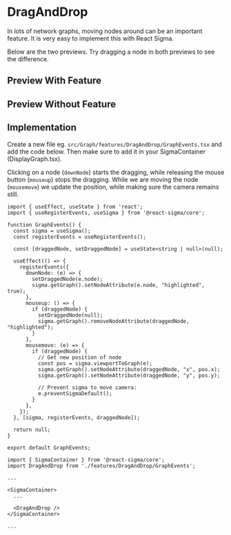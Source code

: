 
<Meta of={DragAndDropStories} />

# DragAndDrop
In lots of network graphs, moving nodes around can be an important feature.
It is very easy to implement this with React Sigma.

Below are the two previews. Try dragging a node in both previews to see the difference.

## Preview With Feature
<Canvas of={DragAndDropStories.WithFeature} />

## Preview Without Feature
<Canvas of={DragAndDropStories.WithoutFeature} />

## Implementation
Create a new file eg. `src/Graph/features/DragAndDrop/GraphEvents.tsx` and add the code below. Then make sure to add it in your SigmaContainer (DisplayGraph.tsx).

Clicking on a node (`downNode`) starts the dragging, while releasing the mouse button (`mouseup`) stops the dragging.
While we are moving the node (`mousemove`) we update the position, while making sure the camera remains still.

```tsx
import { useEffect, useState } from 'react';
import { useRegisterEvents, useSigma } from '@react-sigma/core';

function GraphEvents() {
  const sigma = useSigma();
  const registerEvents = useRegisterEvents();

  const [draggedNode, setDraggedNode] = useState<string | null>(null);

  useEffect(() => {
    registerEvents({
      downNode: (e) => {
        setDraggedNode(e.node);
        sigma.getGraph().setNodeAttribute(e.node, "highlighted", true);
      },
      mouseup: () => {
        if (draggedNode) {
          setDraggedNode(null);
          sigma.getGraph().removeNodeAttribute(draggedNode, "highlighted");
        }
      },
      mousemove: (e) => {
        if (draggedNode) {
          // Get new position of node
          const pos = sigma.viewportToGraph(e);
          sigma.getGraph().setNodeAttribute(draggedNode, "x", pos.x);
          sigma.getGraph().setNodeAttribute(draggedNode, "y", pos.y);

          // Prevent sigma to move camera:
          e.preventSigmaDefault();
        }
      },
    });
  }, [sigma, registerEvents, draggedNode]);

  return null;
}

export default GraphEvents;

```

```tsx
import { SigmaContainer } from '@react-sigma/core';
import DragAndDrop from './features/DragAndDrop/GraphEvents';

...

<SigmaContainer>
  ...

  <DragAndDrop />
</SigmaContainer>

...
```
